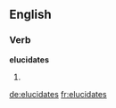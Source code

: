 
==English==

===Verb===
'''elucidates'''

# {{third-person singular of|[[elucidate]]}}

[[de:elucidates]]
[[fr:elucidates]]